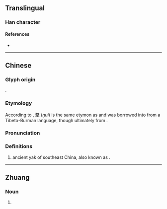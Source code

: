 {{character info}}
==Translingual==

===Han character===
{{Han char|rn=93|rad=牛|as=18|sn=22|four=26501|canj=HIHQ|ids=⿱魏牛}}

====References====
* {{Han ref|kx=0705.160|dkj=20218|dj=1118.060|hdz=31822.080|uh=72A9|ud=29353|bh=F6EE|bd=63214}}

----

==Chinese==
{{zh-forms}}

===Glyph origin===
{{Han etym}}
{{Han compound|魏|牛|ls=psc|c1=p|c2=s|t2=bull}}.

===Etymology===
According to {{zh-ref|Schuessler (2007)}}, [[犩]] (''ŋuɨ'') is the same etymon as {{och-l|夔|tr=*grui ~ *gwrə}} and was borrowed into {{w|Later Han Chinese}} from a Tibeto-Burman language, though ultimately from {{cog|sit-pro|*lwa:j||buffalo}}.

===Pronunciation===
{{zh-pron
|m=wéi
|c=ngai4
|mc=y
|oc=y
|ma=
|cat=
}}

===Definitions===
{{zh-hanzi}}

# {{zh-obsolete}} ancient yak of southeast China, also known as {{zh-l|犪牛}}.

----

==Zhuang==

===Noun===
{{za-head|noun}}

# {{za-sawndip form of|vaiz}}